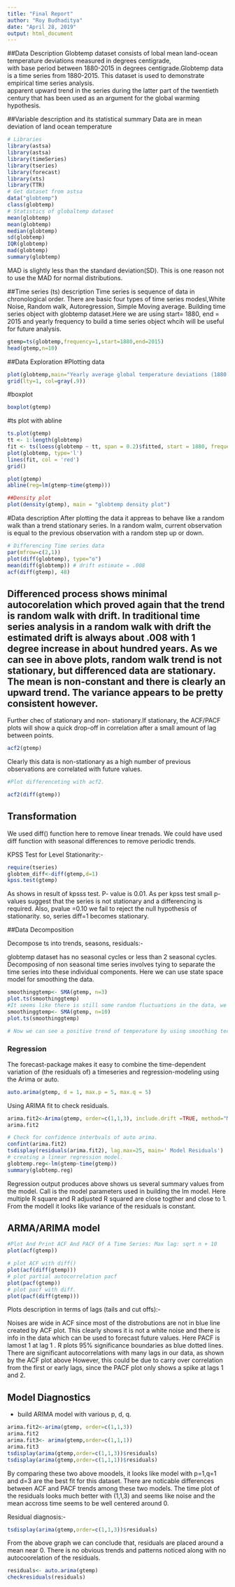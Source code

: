 ---
title: "Final Report"
author: "Roy Budhaditya"
date: "April 28, 2019"
output: html_document
---

##Data Description
Globtemp dataset consists of lobal mean land-ocean temperature deviations measured in degrees centigrade, <br>with base period between 1880-2015 in degrees centigrade.Globtemp
data is  a time series from 1880-2015. This dataset is used to demonstrate empirical time series analysis.<br>
apparent upward trend in the series during the latter part of the twentieth century that has been used as an argument for the global warming hypothesis.

##Variable description and its statistical summary
Data are in mean deviation of land ocean temperature
```{r}
# Libraries
library(astsa)
library(astsa)
library(timeSeries)
library(tseries)
library(forecast)
library(xts)
library(TTR)
# Get dataset from astsa
data("globtemp")
class(globtemp)
# Statistics of globaltemp dataset
mean(globtemp)
mean(globtemp)
median(globtemp)
sd(globtemp)
IQR(globtemp)
mad(globtemp)
summary(globtemp)
```
MAD is slightly less than the standard deviation(SD). This is one reason not to use the MAD for normal distributions.

##Time series (ts) description 
Time series is sequence of data in chronological order. There are basic four types of time series modesl,White Noise, Random walk, Autoregression, Simple Moving average.
Building time series object with globtemp dataset.Here we are using start= 1880, end = 2015 and yearly frequency to build a time series object whcih will be useful for future analysis.

```{r}
gtemp=ts(globtemp,frequency=1,start=1880,end=2015)
head(gtemp,n=10)
```

##Data Exploration
#Plotting data 
```{r}
plot(globtemp,main="Yearly average global temperature deviations (1880 to 2015) in degrees centigrade",type="o", ylab="Global Temperature Deviations")
grid(lty=1, col=gray(.9)) 
```
#boxplot
```{r}
boxplot(gtemp)
```
#ts plot with abline
```{r}
ts.plot(gtemp)
tt <- 1:length(globtemp)
fit <- ts(loess(globtemp ~ tt, span = 0.2)$fitted, start = 1880, frequency = 1)
plot(globtemp, type='l')
lines(fit, col = 'red')
grid()

plot(gtemp) 
abline(reg=lm(gtemp~time(gtemp)))

##Density plot
plot(density(gtemp), main = "globtemp density plot")
```
#Data description
After plotting the data it appreas to behave like a random walk than a trend stationary series. In a random walm, current observation is equal to the previous observation with a random step up or down.

```{r}
# Differencing Time series data
par(mfrow=c(2,1))
plot(diff(globtemp), type="o")
mean(diff(globtemp)) # drift estimate = .008
acf(diff(gtemp), 48)
```
## Differenced process shows minimal autocorelation which proved again that the trend is random walk with drift. In traditional time series analysis in a random walk with drift the estimated drift is always about .008 with 1 degree increase in about hundred years. As we can see in above plots, random walk trend is not stationary, but differenced data are stationary. The mean is non-constant and there is clearly an upward trend. The variance appears to be pretty consistent however.

Further chec of stationary and non- stationary.If stationary, the ACF/PACF plots will show a quick drop-off in correlation after a small amount of lag between points.

```{r}
acf2(gtemp)
```
Clearly this data is non-stationary as a high number of previous observations are correlated with future values.

```{r}
#Plot differenceting with acf2.

acf2(diff(gtemp))

```


## Transformation

We used diff() function here to remove linear trenads. We could have used diff function with seasonal differences to remove periodic trends. 

KPSS Test for Level Stationarity:-
```{r}
require(tseries)
globtem_diff<-diff(gtemp,d=1)
kpss.test(gtemp)
```
 As shows in result of kpsss test. P- value is 0.01. As per kpss test small p-values suggest that the series is not stationary and a differencing is required.
Also, pvalue =0.10 we fail to reject the null hypothesis of stationarity. so, series diff=1 becomes stationary.

##Data Decomposition

Decompose ts into trends, seasons, residuals:-

globtemp dataset has no seasonal cycles or less than 2 seasonal cycles. Decomposing of non seasonal time series involves tying to separate the time series into these individual components. Here we can use state space model for smoothing the data. 

```{r}
smoothinggtemp<- SMA(gtemp, n=3)
plot.ts(smoothinggtemp)
#It seems like there is still some random fluctuations in the data, we might want to try a big larger of a smoother.
smoothinggtemp<- SMA(gtemp, n=10)
plot.ts(smoothinggtemp)

# Now we can see a positive trend of temperature by using smoothing techniques which iss in upword slopping, 

```
### Regression

The forecast-package makes it easy to combine the time-dependent variation of (the residuals of) a timeseries and regression-modeling using the Arima or auto.

```{r}
auto.arima(gtemp, d = 1, max.p = 5, max.q = 5)
```
Using ARIMA fit to check residuals.
```{r}
arima.fit2<-Arima(gtemp, order=c(1,1,3), include.drift =TRUE, method="ML")
arima.fit2

# Check for confidence interbvals of auto arima.
confint(arima.fit2)
tsdisplay(residuals(arima.fit2), lag.max=25, main=' Model Residuals')
# creating a linear regression model.
globtemp.reg<-lm(gtemp~time(gtemp))
summary(globtemp.reg)
```
Regression output produces above shows us several summary values from the model. Call is the model parameters used in building the lm model. Here multiple R square and R adjusted R squared are close togther and close to 1. From the modell it looks like variance of the residuals is constant. 

## ARMA/ARIMA model 

```{r}
#Plot And Print ACF And PACF Of A Time Series: Max lag: sqrt n + 10
plot(acf(gtemp))

# plot ACF with diff()
plot(acf(diff(gtemp)))
# plot partial autocorrelation pacf
plot(pacf(gtemp))
# plot pacf with diff.
plot(pacf(diff(gtemp)))

```

Plots description in terms of lags (tails and cut offs):- 

Noises are wide in ACF since most of the distrobutions are not in blue line created by ACF plot. This clearly shows it is not a white noise and there is info in the data which can be used to forecast future values. Here PACF is lamost 1 at lag 1 . 
R plots 95% significance boundaries as blue dotted lines. There are significant autocorrelations with many lags in our data, as shown by the ACF plot above However, this could be due to carry over correlation from the first or early lags, since the PACF plot only shows a spike at lags 1 and 2.

## Model Diagnostics

- build ARIMA model with various p, d, q.

```{r}
arima.fit2<-arima(gtemp, order=c(1,1,3))
arima.fit2
arima.fit3<- arima(gtemp,order=c(1,1,1))
arima.fit3
tsdisplay(arima(gtemp,order=c(1,1,3))$residuals)
tsdisplay(arima(gtemp,order=c(1,1,1))$residuals)
```
By comparing these two above moodels, it looks like model with p=1,q=1 and d=3 are the best fit for this dataset. There are noticable differences between ACF and PACF trends among these two models. The time plot of the residuals looks much better with (1,1,3) and seems like noise and the mean accross time
seems to be well centered around 0. 

Residual diagnosis:- 
```{r}
tsdisplay(arima(gtemp,order=c(1,1,3))$residuals)
```
From the above graph we can conclude that, residuals are placed around a mean near 0. There is no obvious trends and patterns noticed along with no autocoorelation of the residuals. 

```{r}
residuals<- auto.arima(gtemp)
checkresiduals(residuals)
```




